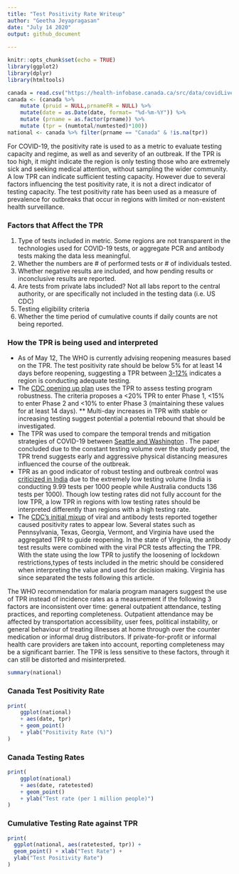 ```yaml
---
title: "Test Positivity Rate Writeup"
author: "Geetha Jeyapragasan"
date: "July 14 2020"
output: github_document 
  
---
```


```r
knitr::opts_chunk$set(echo = TRUE)
library(ggplot2)
library(dplyr)
library(htmltools)
```

```r
canada = read.csv("https://health-infobase.canada.ca/src/data/covidLive/covid19.csv")
canada <- (canada %>%
    mutate (pruid = NULL,prnameFR = NULL) %>% 
    mutate(date = as.Date(date, format= "%d-%m-%Y")) %>%
    mutate (prname = as.factor(prname)) %>%
    mutate (tpr = (numtotal/numtested)*100))
national <- canada %>% filter(prname == "Canada" & !is.na(tpr))
```


For COVID-19, the positivity rate  is  used to as a metric to evaluate testing capacity and regime, as well as and severity of an outbreak. If the TPR is too high, it might indicate the region is only testing those who are extremely sick and seeking medical attention, without sampling the wider community. A low TPR can indicate sufficient testing capacity. However due to several factors influencing the test positivity rate, it is not a direct indicator of testing capacity. The test positivity rate has been used as a measure of prevalence for outbreaks that occur in regions with limited or non-existent health surveillance.

### Factors that Affect the TPR 
  1. Type of tests included in metric. Some regions are not transparent in the technologies used for COVID-19 tests, or aggregate PCR and antibody tests making the data less meaningful. 
  2. Whether the numbers are # of performed tests or # of individuals tested. 
  3. Whether negative results are included, and how pending results or inconclusive results are reported. 
  4. Are tests from private labs included? Not all labs report to the central authority, or are specifically not included in the testing data (i.e. US CDC)
  5. Testing eligibility criteria
  6. Whether the time period of cumulative counts if daily counts are not being reported.


### How the TPR is being used and interpreted

* As of May 12, The WHO is currently advising reopening measures based on the TPR. 
The test positivity rate should be below 5% for at least 14 days before reopening, suggesting a
TPR between [3-12%](https://www.who.int/news-room/commentaries/detail/advice-on-the-use-of-point-of-care-immunodiagnostic-tests-for-covid-19) indicates a region is conducting adequate testing. 
* The [CDC opening up plan](https://www.cdc.gov/coronavirus/2019-ncov/downloads/php/CDC-Activities-Initiatives-for-COVID-19-Response.pdf) uses the TPR to assess testing program robustness. The criteria proposes a <20% TPR to enter Phase 1, <15% to enter Phase 2 and <10% to enter Phase 3 (maintaining these values for at least 14 days). 
** Multi-day increases in TPR with stable or increasing testing suggest potential a potential rebound that should be investigated. 
* The TPR was used to compare the temporal trends and mitigation
strategies of COVID-19 between [Seattle and
Washington](https://jamanetwork.com/journals/jama/fullarticle/2766035) .
The paper concluded due to the constant testing volume over the study
period, the TPR trend suggests early and aggressive physical distancing
measures influenced the course of the outbreak. 
* TPR as an good indicator of robust testing and outbreak control was [criticized in
India](https://thewire.in/health/india-covid-19-testing-contradiction-rate)
due to the extremely low testing volume (India is conducting 9.99 tests
per 1000 people while Australia conducts 136 tests per 1000). Though low
testing rates did not fully account for the low TPR, a low TPR in
regions with low testing rates should be interpreted differently than
regions with a high testing rate. 
* The [CDC's initial mixup](https://www.theatlantic.com/health/archive/2020/05/cdc-and-states-are-misreporting-covid-19-test-data-pennsylvania-georgia-texas/611935/) of viral and antibody tests reported together caused positivity rates to appear low. Several states such as Pennsylvania, Texas, Georgia, Vermont, and Virginia have used the aggregated TPR to guide reopening. In the state of Virginia, the antibody test results were combined with the viral PCR tests affecting the TPR. With the state using the low TPR to justify the loosening of lockdown restrictions,types of tests included in the metric should be considered when interpreting the value and used for decision making. Virginia has since separated the tests following this article. 

The WHO recommendation for malaria program managers suggest the use of TPR instead of incidence rates as a measurement if the following 3 factors are inconsistent over time: general outpatient attendance, testing practices, and reporting completeness. Outpatient attendance may be affected by transportation accessibility, user fees, political instability, or general behaviour of treating illnesses at home through over the counter medication or informal drug distributors. If private-for-profit or informal health care providers are taken into account, reporting completeness may be a significant barrier. The TPR is less sensitive to these factors, through it can still be distorted and misinterpreted. 

```r
summary(national)
```

### Canada Test Positivity Rate
```r
print(
	ggplot(national)
	+ aes(date, tpr)
	+ geom_point()
	+ ylab("Positivity Rate (%)")
)

```


### Canada Testing Rates 

```r
print(
	ggplot(national)
	+ aes(date, ratetested)
	+ geom_point()
	+ ylab("Test rate (per 1 million people)")
)
```

### Cumulative Testing Rate against TPR
```r
print(
  ggplot(national, aes(ratetested, tpr)) + 
  geom_point() + xlab("Test Rate") + 
  ylab("Test Positivity Rate") 
)
```


